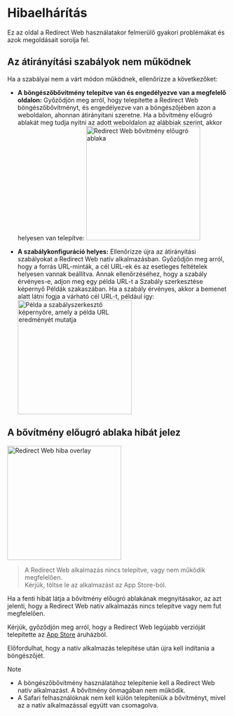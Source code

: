 
# Hibaelhárítás

Ez az oldal a Redirect Web használatakor felmerülő gyakori problémákat és azok megoldásait sorolja fel.

<TOCInline toc={toc} />

## Az átirányítási szabályok nem működnek

Ha a szabályai nem a várt módon működnek, ellenőrizze a következőket:

- **A böngészőbővítmény telepítve van és engedélyezve van a megfelelő oldalon:** Győződjön meg arról, hogy telepítette a Redirect Web böngészőbővítményt, és engedélyezve van a böngészőjében azon a weboldalon, ahonnan átirányítani szeretne. Ha a bővítmény előugró ablakát meg tudja nyitni az adott weboldalon az alábbiak szerint, akkor helyesen van telepítve:
    <Image src={ExtensionPopup} alt="Redirect Web bővítmény előugró ablaka" width="260" hasShadow/>

- **A szabálykonfiguráció helyes:** Ellenőrizze újra az átirányítási szabályokat a Redirect Web natív alkalmazásban. Győződjön meg arról, hogy a forrás URL-minták, a cél URL-ek és az esetleges feltételek helyesen vannak beállítva. Annak ellenőrzéséhez, hogy a szabály érvényes-e, adjon meg egy példa URL-t a Szabály szerkesztése képernyő Példák szakaszában. Ha a szabály érvényes, akkor a bemenet alatt látni fogja a várható cél URL-t, például így:
    <Image src={RuleEditExampleResult} alt="Példa a szabályszerkesztő képernyőre, amely a példa URL eredményét mutatja" width="260" hasShadow/>

## A bővítmény előugró ablaka hibát jelez

<Image src={ErrorOverlay} alt="Redirect Web hiba overlay" width="260" hasShadow hasRoundedCorners/>

> A Redirect Web alkalmazás nincs telepítve, vagy nem működik megfelelően.  
> Kérjük, töltse le az alkalmazást az App Store-ból.

Ha a fenti hibát látja a bővítmény előugró ablakának megnyitásakor, az azt jelenti, hogy a Redirect Web natív alkalmazás nincs telepítve vagy nem fut megfelelően.

Kérjük, győződjön meg arról, hogy a Redirect Web legújabb verzióját telepítette az [App Store](https://apps.apple.com/app/id1571283503) áruházból.

Előfordulhat, hogy a natív alkalmazás telepítése után újra kell indítania a böngészőjét.

> [!NOTE]
> * A böngészőbővítmény használatához telepítenie kell a Redirect Web natív alkalmazást. A bővítmény önmagában nem működik.
> * A Safari felhasználóknak nem kell külön telepíteniük a bővítményt, mivel az a natív alkalmazással együtt van csomagolva.
